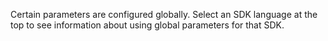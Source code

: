 Certain parameters are configured globally. Select an SDK language at the top to see information about using global parameters for that SDK.
